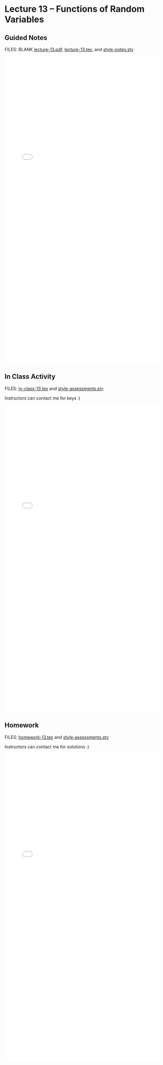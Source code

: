 # Lecture 13 -- Functions of Random Variables {.unnumbered}

## Guided Notes

FILES: BLANK [lecture-13.pdf](https://github.com/coltongearhart/math320/blob/main/lectures/lecture-13.pdf), [lecture-13.tex](https://github.com/coltongearhart/math320/blob/main/lectures/lecture-13.tex), and [style-notes.sty](https://github.com/coltongearhart/math320/blob/main/lectures/style-notes.sty)

<embed src="lectures/lecture-13-COMPLETED.pdf" type="application/pdf" width="100%" height="1000px"></embed>

## In Class Activity

FILES: [in-class-13.tex](https://github.com/coltongearhart/math320/blob/main/assessments/in-class-13.tex) and [style-assessments.sty](https://github.com/coltongearhart/math320/blob/main/assessments/style-assessments.sty)

Instructors can contact me for keys :)

<embed src="assessments/in-class-13.pdf" type="application/pdf" width="100%" height="1000px"></embed>

## Homework

FILES: [homework-13.tex](https://github.com/coltongearhart/math320/blob/main/assessments/homework-13.tex) and [style-assessments.sty](https://github.com/coltongearhart/math320/blob/main/assessments/style-assessments.sty)

Instructors can contact me for solutions :)

<embed src="assessments/homework-13.pdf" type="application/pdf" width="100%" height="1000px"></embed>